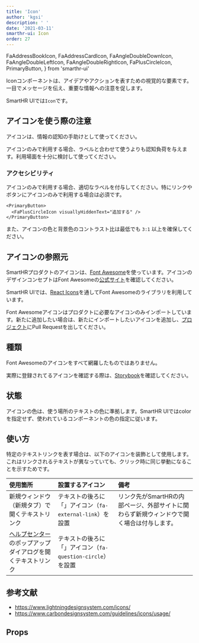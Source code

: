 ```yaml
---
title: 'Icon'
author: 'kgsi'
description: ' '
date: '2021-03-11'
smarthr-ui: Icon
order: 27
---
```


  FaAddressBookIcon,
  FaAddressCardIcon,
  FaAngleDoubleDownIcon,
  FaAngleDoubleLeftIcon,
  FaAngleDoubleRightIcon,
  FaPlusCircleIcon,
  PrimaryButton,
} from 'smarthr-ui'

Iconコンポーネントは、アイデアやアクションを表すための視覚的な要素です。  
一目でメッセージを伝え、重要な情報への注意を促します。

SmartHR UIでは`Icon`です。

<ComponentStory name="Icon" />

## アイコンを使う際の注意

アイコンは、情報の認知の手助けとして使ってください。

アイコンのみで利用する場合、ラベルと合わせて使うよりも認知負荷を与えます。利用場面を十分に検討して使ってください。

### アクセシビリティ

アイコンのみで利用する場合、適切なラベルを付与してください。特にリンクやボタンにアイコンのみで利用する場合は必須です。

<ComponentPreview>
  <PrimaryButton square>
    <FaPlusCircleIcon visuallyHiddenText="追加" size={16} />
  </PrimaryButton>
</ComponentPreview>

```
<PrimaryButton>
  <FaPlusCircleIcon visuallyHiddenText="追加する" />
</PrimaryButton>
```

また、アイコンの色と背景色のコントラスト比は最低でも `3:1` 以上を確保してください。

## アイコンの参照元
SmartHRプロダクトのアイコンは、[Font Awesome](https://fontawesome.com/)を使っています。アイコンのデザインコンセプトはFont Awesomeの[公式サイト](https://fontawesome.com/)を確認してください。

SmartHR UIでは、[React Icons](https://github.com/react-icons/react-icons)を通してFont Awesomeのライブラリを利用しています。

Font Awesomeアイコンはプロダクトに必要なアイコンのみインポートしています。新たに追加したい場合は、新たにインポートしたいアイコンを追加し、[プロジェクト](https://github.com/kufu/smarthr-ui)にPull Requestを出してください。


## 種類
Font Awesomeのアイコンをすべて網羅したものではありません。

実際に登録されてるアイコンを確認する際は、[Storybook](https://smarthr-ui.netlify.app/?path=/story/icon--all)を確認してください。

<ComponentPreview>
  <FaAddressBookIcon size={16} />
  <FaAddressCardIcon size={16} />
  <FaAngleDoubleDownIcon size={16} />
  <FaAngleDoubleLeftIcon size={16} />
  <FaAngleDoubleRightIcon size={16} />
</ComponentPreview>

## 状態

アイコンの色は、使う場所のテキストの色に準拠します。SmartHR UIではcolorを指定せず、使われているコンポーネントの色の指定に従います。

## 使い方


特定のテキストリンクを表す場合は、以下のアイコンを装飾として使用します。これはリンクされるテキストが異なっていても、クリック時に同じ挙動になることを示すためです。

| 使用箇所 | 設置するアイコン | 備考 |
| :--- | :--- | :--- |
| 新規ウィンドウ（新規タブ）で開くテキストリンク | テキストの後ろに「<FaExternalLinkAltIcon visuallyHiddenText="新規ウィンドウ" color="#0071C1" size={16} />」アイコン（`fa-external-link`）を設置 | リンク先がSmartHRの内部ページ、外部サイトに関わらず新規ウィンドウで開く場合は付与します。 |
| [ヘルプセンター](https://knowledge.smarthr.jp/hc/ja)のポップアップダイアログを開くテキストリンク | テキストの後ろに「<FaQuestionCircleIcon visuallyHiddenText="ヘルプセンター" color="#0071C1" size={16} />」アイコン（`fa-question-circle`）を設置 |  |


## 参考文献

* https://www.lightningdesignsystem.com/icons/
* https://www.carbondesignsystem.com/guidelines/icons/usage/


## Props

<ComponentPropsTable name="FaAddressBookIcon" />
